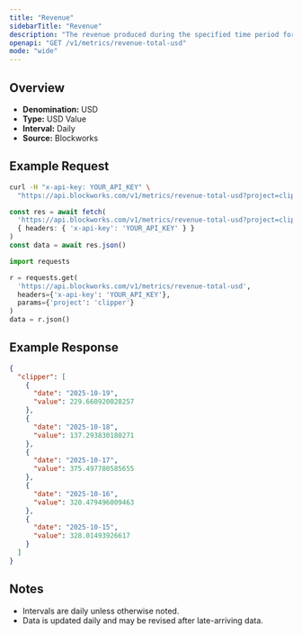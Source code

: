 ```yaml
---
title: "Revenue"
sidebarTitle: "Revenue"
description: "The revenue produced during the specified time period for given project."
openapi: "GET /v1/metrics/revenue-total-usd"
mode: "wide"
---
```


## Overview

- **Denomination:** USD
- **Type:** USD Value
- **Interval:** Daily
- **Source:** Blockworks

## Example Request

<CodeGroup>

```bash cURL
curl -H "x-api-key: YOUR_API_KEY" \
  "https://api.blockworks.com/v1/metrics/revenue-total-usd?project=clipper"
```

```typescript TypeScript
const res = await fetch(
  'https://api.blockworks.com/v1/metrics/revenue-total-usd?project=clipper',
  { headers: { 'x-api-key': 'YOUR_API_KEY' } }
)
const data = await res.json()
```

```python Python
import requests

r = requests.get(
  'https://api.blockworks.com/v1/metrics/revenue-total-usd',
  headers={'x-api-key': 'YOUR_API_KEY'},
  params={'project': 'clipper'}
)
data = r.json()
```

</CodeGroup>

## Example Response

```json
{
  "clipper": [
    {
      "date": "2025-10-19",
      "value": 229.660920028257
    },
    {
      "date": "2025-10-18",
      "value": 137.293830180271
    },
    {
      "date": "2025-10-17",
      "value": 375.497780585655
    },
    {
      "date": "2025-10-16",
      "value": 320.479496009463
    },
    {
      "date": "2025-10-15",
      "value": 328.01493926617
    }
  ]
}
```

## Notes
- Intervals are daily unless otherwise noted.
- Data is updated daily and may be revised after late-arriving data.